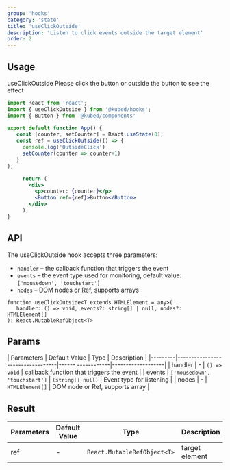 ```yaml
---
group: 'hooks'
category: 'state'
title: 'useClickOutside'
description: 'Listen to click events outside the target element'
order: 2
---
```


## Usage

useClickOutside Please click the button or outside the button to see the effect

```jsx live=true
import React from 'react';
import { useClickOutside } from '@kubed/hooks';
import { Button } from '@kubed/components'

export default function App() {
   const [counter, setCounter] = React.useState(0);
   const ref = useClickOutside(() => {
     console.log('OutsideClick')
     setCounter(counter => counter+1)
   }
);

     return (
       <div>
         <p>counter: {counter}</p>
         <Button ref={ref}>Button</Button>
       </div>
     );
}

```

## API

The useClickOutside hook accepts three parameters:

- `handler` – the callback function that triggers the event
- `events` – the event type used for monitoring, default value: `['mousedown', 'touchstart']`
- `nodes` – DOM nodes or Ref, supports arrays

```tsx
function useClickOutside<T extends HTMLElement = any>(
   handler: () => void, events?: string[] | null, nodes?: HTMLElement[]
): React.MutableRefObject<T>
```

## Params

| Parameters | Default Value | Type | Description |
|---------|----------------------------------|------ ------------|-------------------|
| handler | - | `() => void` | callback function that triggers the event |
| events | `['mousedown', 'touchstart']` | `(string[] null)` | Event type for listening |
| nodes | - | `HTMLElement[]` | DOM node or Ref, supports array |

## Result


| Parameters | Default Value | Type                        | Description    |
|------------|---------------|-----------------------------|----------------|
| ref        | -             | `React.MutableRefObject<T>` | target element |
